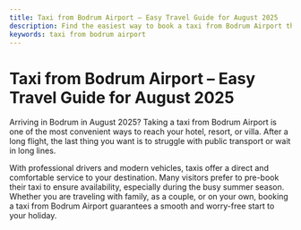 ```yaml
---
title: Taxi from Bodrum Airport – Easy Travel Guide for August 2025
description: Find the easiest way to book a taxi from Bodrum Airport this August 2025. Reliable and stress-free transport for your holiday.
keywords: taxi from bodrum airport
---
```


# Taxi from Bodrum Airport – Easy Travel Guide for August 2025

Arriving in Bodrum in August 2025? Taking a taxi from Bodrum Airport is one of the most convenient ways to reach your hotel, resort, or villa. After a long flight, the last thing you want is to struggle with public transport or wait in long lines. 

With professional drivers and modern vehicles, taxis offer a direct and comfortable service to your destination. Many visitors prefer to pre-book their taxi to ensure availability, especially during the busy summer season. Whether you are traveling with family, as a couple, or on your own, booking a taxi from Bodrum Airport guarantees a smooth and worry-free start to your holiday.
